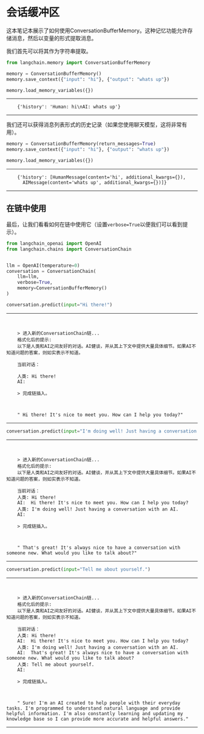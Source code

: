 # 会话缓冲区


这本笔记本展示了如何使用ConversationBufferMemory。这种记忆功能允许存储消息，然后以变量的形式提取消息。

我们首先可以将其作为字符串提取。

```python
from langchain.memory import ConversationBufferMemory
```


```python
memory = ConversationBufferMemory()
memory.save_context({"input": "hi"}, {"output": "whats up"})
```


```python
memory.load_memory_variables({})
```

---



```
    {'history': 'Human: hi\nAI: whats up'}
```

---



我们还可以获得消息列表形式的历史记录（如果您使用聊天模型，这将非常有用）。


```python
memory = ConversationBufferMemory(return_messages=True)
memory.save_context({"input": "hi"}, {"output": "whats up"})
```


```python
memory.load_memory_variables({})
```

---



```
    {'history': [HumanMessage(content='hi', additional_kwargs={}),
      AIMessage(content='whats up', additional_kwargs={})]}
```

---



## 在链中使用
最后，让我们看看如何在链中使用它（设置`verbose=True`以便我们可以看到提示）。


```python
from langchain_openai import OpenAI
from langchain.chains import ConversationChain


llm = OpenAI(temperature=0)
conversation = ConversationChain(
    llm=llm,
    verbose=True,
    memory=ConversationBufferMemory()
)
```


```python
conversation.predict(input="Hi there!")
```

---



```


    > 进入新的ConversationChain链...
    格式化后的提示:
    以下是人类和AI之间友好的对话。AI健谈，并从其上下文中提供大量具体细节。如果AI不知道问题的答案，则如实表示不知道。

    当前对话：

    人类: Hi there!
    AI:

    > 完成链插入。



    " Hi there! It's nice to meet you. How can I help you today?"
```

---




```python
conversation.predict(input="I'm doing well! Just having a conversation with an AI.")
```

---



```


    > 进入新的ConversationChain链...
    格式化后的提示:
    以下是人类和AI之间友好的对话。AI健谈，并从其上下文中提供大量具体细节。如果AI不知道问题的答案，则如实表示不知道。

    当前对话：
    人类: Hi there!
    AI:  Hi there! It's nice to meet you. How can I help you today?
    人类: I'm doing well! Just having a conversation with an AI.
    AI:

    > 完成链插入。



    " That's great! It's always nice to have a conversation with someone new. What would you like to talk about?"
```

---




```python
conversation.predict(input="Tell me about yourself.")
```

---



```


    > 进入新的ConversationChain链...
    格式化后的提示:
    以下是人类和AI之间友好的对话。AI健谈，并从其上下文中提供大量具体细节。如果AI不知道问题的答案，则如实表示不知道。

    当前对话：
    人类: Hi there!
    AI:  Hi there! It's nice to meet you. How can I help you today?
    人类: I'm doing well! Just having a conversation with an AI.
    AI:  That's great! It's always nice to have a conversation with someone new. What would you like to talk about?
    人类: Tell me about yourself.
    AI:

    > 完成链插入。



    " Sure! I'm an AI created to help people with their everyday tasks. I'm programmed to understand natural language and provide helpful information. I'm also constantly learning and updating my knowledge base so I can provide more accurate and helpful answers."
```

---


